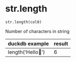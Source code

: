 # str.length { #duckops.str.length }

`str.length(col0)`

Number of characters in string

| duckdb example | result |
| -------------- | ------ |
| length('Hello🦆') | 6 |
